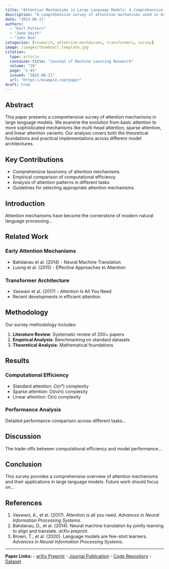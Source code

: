 ```yaml
---
title: "Attention Mechanisms in Large Language Models: A Comprehensive Survey"
description: "A comprehensive survey of attention mechanisms used in modern large language models, covering both theoretical foundations and practical implementations."
date: "2025-06-21"
authors: 
  - "Earl Potters"
  - "Jane Smith"
  - "John Doe"
categories: [research, attention-mechanisms, transformers, survey]
image: /images/thumbnail_template.jpg
citation:
  type: article
  container-title: "Journal of Machine Learning Research"
  volume: "26"
  page: "1-45"
  issued: "2025-06-21"
  url: "https://example.com/paper"
draft: true
---
```


## Abstract

This paper presents a comprehensive survey of attention mechanisms in large language models. We examine the evolution from basic attention to more sophisticated mechanisms like multi-head attention, sparse attention, and linear attention variants. Our analysis covers both the theoretical foundations and practical implementations across different model architectures.

## Key Contributions

- Comprehensive taxonomy of attention mechanisms
- Empirical comparison of computational efficiency
- Analysis of attention patterns in different tasks
- Guidelines for selecting appropriate attention mechanisms

## Introduction

Attention mechanisms have become the cornerstone of modern natural language processing...

## Related Work

### Early Attention Mechanisms
- Bahdanau et al. (2014) - Neural Machine Translation
- Luong et al. (2015) - Effective Approaches to Attention

### Transformer Architecture
- Vaswani et al. (2017) - Attention Is All You Need
- Recent developments in efficient attention

## Methodology

Our survey methodology includes:

1. **Literature Review**: Systematic review of 200+ papers
2. **Empirical Analysis**: Benchmarking on standard datasets
3. **Theoretical Analysis**: Mathematical foundations

## Results

### Computational Efficiency
- Standard attention: O(n²) complexity
- Sparse attention: O(n√n) complexity
- Linear attention: O(n) complexity

### Performance Analysis
Detailed performance comparison across different tasks...

## Discussion

The trade-offs between computational efficiency and model performance...

## Conclusion

This survey provides a comprehensive overview of attention mechanisms and their applications in large language models. Future work should focus on...

## References

1. Vaswani, A., et al. (2017). Attention is all you need. *Advances in Neural Information Processing Systems*.
2. Bahdanau, D., et al. (2014). Neural machine translation by jointly learning to align and translate. *arXiv preprint*.
3. Brown, T., et al. (2020). Language models are few-shot learners. *Advances in Neural Information Processing Systems*.

---

**Paper Links:**
- [arXiv Preprint](https://example.com/arxiv)
- [Journal Publication](https://example.com/journal)
- [Code Repository](https://github.com/example/attention-survey)
- [Dataset](https://huggingface.co/datasets/example/attention-data) 